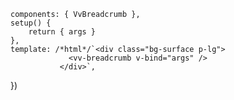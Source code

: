 
<Meta
	title="Components/Breadcrumb"
	component={VvBreadcrumb}
	args={defaultArgs}
	argTypes={argTypes}
/>

	components: { VvBreadcrumb },
	setup() {
		return { args }
	},
	template: /*html*/`<div class="bg-surface p-lg">
			     <vv-breadcrumb v-bind="args" />
			   </div>`,
})

<Canvas>
	<Story
		name="Default"
		play={defaultTest}
		args={{}}
		render={Template.bind()}
	/>
</Canvas>

<Canvas>
	<Story
		name="Multiline"
		play={defaultTest}
		args={{
			modifiers: 'multiline',
		}}
		argTypes={{
			modifiers: {
				control: {
					disable: true,
				},
			},
		}}
		render={Template.bind()}
	/>
</Canvas>
